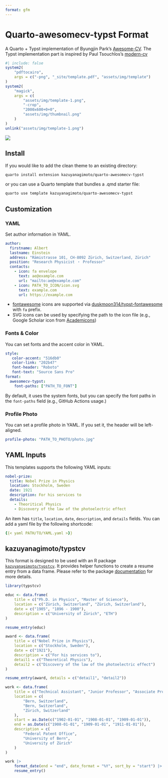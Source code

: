```yaml
---
format: gfm
---
```


# Quarto-awesomecv-typst Format

A Quarto + Typst implementation of Byungjin Park’s [Awesome-CV](https://github.com/posquit0/Awesome-CV).
The Typst implementation part is inspired by Paul Tsouchlos’s [modern-cv](https://typst.app/universe/package/modern-cv/)

```r
#| include: false
system2(
    "pdftocairo",
    args = c("-png", "_site/template.pdf", "assets/img/template")
)
system2(
    "magick",
    args = c(
        "assets/img/template-1.png",
        "-crop",
        "2000x600+0+0",
        "assets/img/thumbnail.png"
    )
)
unlink("assets/img/template-1.png")
```

[![](assets/img/thumbnail.png)](https://kazuyanagimoto.com/quarto-awesomecv-typst/template.pdf)

## Install

If you would like to add the clean theme to an existing directory:

```.bash
quarto install extension kazuyanagimoto/quarto-awesomecv-typst
```

or you can use a Quarto template that bundles a .qmd starter file:

```.bash
quarto use template kazuyanagimoto/quarto-awesomecv-typst
```

## Customization

### YAML

Set author information in YAML.

```yaml
author:
  firstname: Albert
  lastname: Einstein
  address: "Rämistrasse 101, CH-8092 Zürich, Switzerland, Zürich"
  position: "Research Physicist ・ Professor"
  contacts:
    - icon: fa envelope
      text: ae@example.com
      url: "mailto:ae@example.com"
    - icon: PATH_TO_ICON/icon.svg
      text: example.com
      url: https://example.com
```

- [fontawesome](https://fontawesome.com/search?m=free&o=r) icons are supported
via [duskmoon314/typst-fontawesome](https://github.com/duskmoon314/typst-fontawesome) with `fa` prefix.
- SVG icons can be used by specifying the path to the icon file (e.g., Google Scholar icon from [Academicons](https://jpswalsh.github.io/academicons/))

### Fonts & Color

You can set fonts and the accent color in YAML.

```yaml
style:
   color-accent: "516db0"
   color-link: "202b47"
   font-header: "Roboto"
   font-text: "Source Sans Pro"
format:
  awesomecv-typst:
    font-paths: ["PATH_TO_FONT"]
```

By default, it uses the system fonts, but you can specify the font paths in the `font-paths` field (e.g., GitHub Actions usage.)

### Profile Photo

You can set a profile photo in YAML.
If you set it, the header will be left-aligned.

```yaml
profile-photo: "PATH_TO_PHOTO/photo.jpg"
```

## YAML Inputs

This templates supports the following YAML inputs:

```yaml
nobel-prize:
  title: Nobel Prize in Physics
  location: Stockholm, Sweden
  date: 1921
  description: For his services to
  details:
    - Theoritical Physics
    - Discovery of the law of the photoelectric effect
```

An item has `title`, `location`, `date`, `description`, and `details` fields.
You can add a yaml file by the following shortcode:

```yaml
{{< yaml PATH/TO/YAML.yaml >}}
```

## kazuyanagimoto/typstcv

This format is designed to be used with an R package [`kazuyanagimoto/typstcv`](http://kazuyanagimoto.com/typstcv/).
It provides helper functions to create a resume entry from a data frame.
Please refer to the package [documentation](http://kazuyanagimoto.com/typstcv/) for more details.

```r
library(typstcv)

educ <- data.frame(
    title = c("Ph.D. in Physics", "Master of Science"),
    location = c("Zürich, Switzerland", "Zürich, Switzerland"),
    date = c("1905", "1896 - 1900"),
    description = c("University of Zürich", "ETH")
)

resume_entry(educ)
```

```r
award <- data.frame(
    title = c("Nobel Prize in Physics"),
    location = c("Stockholm, Sweden"),
    date = c("1921"),
    description = c("For his services to"),
    detail1 = c("Theoretical Physics"),
    detail2 = c("Discovery of the law of the photoelectric effect")
)

resume_entry(award, details = c("detail1", "detail2"))
```

```r
work <- data.frame(
    title = c("Technical Assistant", "Junior Professor", "Associate Professor"),
    location = c(
        "Bern, Switzerland",
        "Bern, Switzerland",
        "Zürich, Switzerland"
    ),
    start = as.Date(c("1902-01-01", "1908-01-01", "1909-01-01")),
    end = as.Date(c("1908-01-01", "1909-01-01", "1911-01-01")),
    description = c(
        "Federal Patent Office",
        "University of Bern",
        "University of Zürich"
    )
)

work |>
    format_date(end = "end", date_format = "%Y", sort_by = "start") |>
    resume_entry()
```
